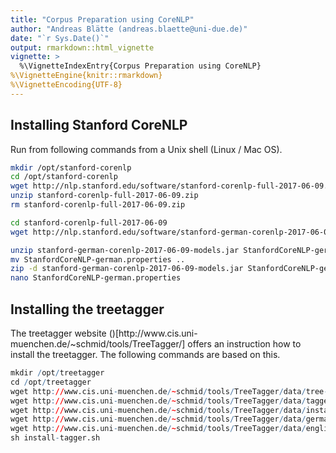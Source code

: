 ```yaml
---
title: "Corpus Preparation using CoreNLP"
author: "Andreas Blätte (andreas.blaette@uni-due.de)"
date: "`r Sys.Date()`"
output: rmarkdown::html_vignette
vignette: >
  %\VignetteIndexEntry{Corpus Preparation using CoreNLP}
%\VignetteEngine{knitr::rmarkdown}
%\VignetteEncoding{UTF-8}
---
```


## Installing Stanford CoreNLP

Run from following commands from a Unix shell (Linux / Mac OS).

```sh
mkdir /opt/stanford-corenlp
cd /opt/stanford-corenlp
wget http://nlp.stanford.edu/software/stanford-corenlp-full-2017-06-09.zip
unzip stanford-corenlp-full-2017-06-09.zip
rm stanford-corenlp-full-2017-06-09.zip

cd stanford-corenlp-full-2017-06-09
wget http://nlp.stanford.edu/software/stanford-german-corenlp-2017-06-09-models.jar

unzip stanford-german-corenlp-2017-06-09-models.jar StanfordCoreNLP-german.properties
mv StanfordCoreNLP-german.properties ..
zip -d stanford-german-corenlp-2017-06-09-models.jar StanfordCoreNLP-german.properties
nano StanfordCoreNLP-german.properties 
```


## Installing the treetagger

The treetagger website ()[http://www.cis.uni-muenchen.de/~schmid/tools/TreeTagger/] offers an instruction how to install the treetagger. The following commands are based on this.

```r
mkdir /opt/treetagger
cd /opt/treetagger
wget http://www.cis.uni-muenchen.de/~schmid/tools/TreeTagger/data/tree-tagger-MacOSX-3.2.tar.gz
wget http://www.cis.uni-muenchen.de/~schmid/tools/TreeTagger/data/tagger-scripts.tar.gz
wget http://www.cis.uni-muenchen.de/~schmid/tools/TreeTagger/data/install-tagger.sh
wget http://www.cis.uni-muenchen.de/~schmid/tools/TreeTagger/data/german-par-linux-3.2-utf8.bin.gz
wget http://www.cis.uni-muenchen.de/~schmid/tools/TreeTagger/data/english-par-linux-3.2-utf8.bin.gz
sh install-tagger.sh
```
